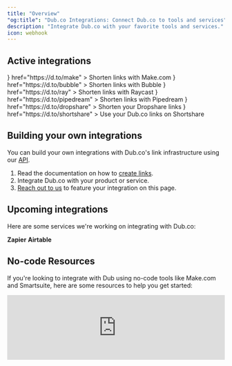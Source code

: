 ```yaml
---
title: "Overview"
"og:title": "Dub.co Integrations: Connect Dub.co to tools and services"
description: "Integrate Dub.co with your favorite tools and services."
icon: webhook
---
```


## Active integrations

<CardGroup cols={2}>
  <Card
    title="Make.com"
    icon={
      <svg
        xmlns="http://www.w3.org/2000/svg"
        width="512"
        height="512"
        viewBox="0 0 512 512"
        className="h-8 w-8"
      >
        <g id="Make-App-Icon-Circle" transform="translate(3757 -1767)">
          <circle
            id="Ellipse_10"
            data-name="Ellipse 10"
            cx="256"
            cy="256"
            r="256"
            transform="translate(-3757 1767)"
            fill="#6d00cc"
          />
          <path
            id="Path_141560"
            data-name="Path 141560"
            d="M244.78,14.544a7.187,7.187,0,0,0-7.186,7.192V213.927a7.19,7.19,0,0,0,7.186,7.192h52.063a7.187,7.187,0,0,0,7.186-7.192V21.736a7.183,7.183,0,0,0-7.186-7.192ZM92.066,17.083,5.77,188.795a7.191,7.191,0,0,0,3.192,9.654l46.514,23.379a7.184,7.184,0,0,0,9.654-3.2l86.3-171.711a7.184,7.184,0,0,0-3.2-9.654L101.719,13.886a7.2,7.2,0,0,0-9.654,3.2m72.592.614L127.731,204.876a7.189,7.189,0,0,0,5.632,8.442l51.028,10.306a7.2,7.2,0,0,0,8.481-5.665L229.8,30.786a7.19,7.19,0,0,0-5.637-8.442L173.133,12.038a7.391,7.391,0,0,0-1.427-.144,7.194,7.194,0,0,0-7.048,5.8"
            transform="translate(-3676.356 1905.425)"
            fill="#fff"
          />
        </g>
      </svg>
    }
    href="https://d.to/make"
  >
    Shorten links with Make.com
  </Card>
  <Card
    title="Bubble"
    icon={
      <svg
        width="256px"
        height="276px"
        viewBox="0 0 256 276"
        version="1.1"
        xmlns="http://www.w3.org/2000/svg"
        preserveAspectRatio="xMidYMid"
        className="h-8 w-8"
      >
        <title>Bubble</title>
        <g>
          <path
            d="M156.687886,71.5306475 C131.928045,71.5306475 107.524298,82.1604077 88.8931172,103.059013 L88.8931172,0 L52.0240423,0 L52.0240423,173.506229 C52.0240423,173.510361 52.0240423,173.514494 52.0240423,173.519315 C52.0240423,229.845404 97.6852437,275.506605 154.012021,275.506605 C210.33811,275.506605 256,229.845404 256,173.519315 C256,117.193226 213.013974,71.5306475 156.687886,71.5306475 M154.012021,236.224775 C119.380066,236.224775 91.3051835,208.149893 91.3051835,173.518626 C91.3051835,138.886671 119.380066,110.811789 154.012021,110.811789 C188.643288,110.811789 216.71817,138.886671 216.71817,173.518626 C216.71817,208.150582 188.643288,236.224775 154.012021,236.224775"
            fill="#262626"
          ></path>
          <path
            d="M25.2199377,225.066041 C11.2909777,225.066041 1.0658141e-14,236.357707 1.0658141e-14,250.285979 C1.0658141e-14,264.21425 11.2909777,275.505916 25.2199377,275.505916 C39.1488977,275.505916 50.4398754,264.21425 50.4398754,250.285979 C50.4398754,236.357707 39.1488977,225.066041 25.2199377,225.066041"
            fill="#0000FF"
          ></path>
        </g>
      </svg>
    }
    href="https://d.to/bubble"
  >
    Shorten links with Bubble
  </Card>
  <Card
    title="Raycast"
    icon={
      <svg
        width="228"
        height="228"
        viewBox="0 0 228 228"
        fill="none"
        xmlns="http://www.w3.org/2000/svg"
        className="h-8 w-8"
      >
        <g clipPath="url(#clip0_1218_28)">
          <path
            fillRule="evenodd"
            clipRule="evenodd"
            d="M227.987 113.987L216.097 125.89L170.987 80.7803V56.987L227.987 113.987ZM114.039 0L102.149 11.8901L147.246 56.987H171.039L114.039 0ZM88.5212 25.5177L76.6181 37.4208L96.1972 56.987H119.99L88.5212 25.5177ZM171.039 108.048V131.842L190.54 151.408L202.443 139.518L171.039 108.048ZM164.18 152.238L170.987 145.43H82.5177V56.987L75.7104 63.8073L62.9386 51.1003L51.0484 62.9905L63.8073 75.7623L56.987 82.5177V96.1454L37.4208 76.5662L25.5177 88.4693L56.987 119.939V147.168L11.8901 102.097L0 113.987L114.039 227.987L125.942 216.097L80.8321 170.987H108.061L139.531 202.469L151.434 190.566L131.855 170.987H145.482L152.29 164.18L165.061 176.939L176.952 165.048L164.18 152.238Z"
            fill="#FF6363"
          />
        </g>
        <defs>
          <clipPath id="clip0_1218_28">
            <rect width="228" height="228" fill="white" />
          </clipPath>
        </defs>
      </svg>
    }
    href="https://d.to/ray"
  >
    Shorten links with Raycast
  </Card>
  <Card
    title="Pipedream"
    icon={
      <svg
        enableBackground="new 0 0 600 600"
        version="1.1"
        viewBox="0 0 600 600"
        xmlSpace="preserve"
        xmlns="http://www.w3.org/2000/svg"
        className="h-8 w-8"
      >
        <path
          d="m413 601h-412v-600h600v600h-188m-249.49-374.5c2.13e-4 93.651 0.035782 187.3-0.10211 280.95-0.007019 4.7677 1.1727 6.2025 6.0619 6.152 24.327-0.25134 48.657-0.10834 72.987-0.12824 1.7477-0.001465 3.4952-0.19446 5.0492-0.28687v-105.64c0.7103 0.038513 1.1189-0.064697 1.3299 0.09433 0.79394 0.59842 1.5523 1.252 2.2729 1.9386 10.855 10.343 23.482 17.235 38.202 20.536 13.754 3.0848 27.621 4.5111 41.654 3.8274 41.472-2.0209 73.697-19.744 94.556-56.379 11.256-19.769 17.778-41.175 21.464-63.506 4.8599-29.442 4.9199-59.068 2.7362-88.712-1.6924-22.973-5.3217-45.622-13.603-67.302-10.566-27.662-27.689-49.597-56.101-60.187-33.964-12.66-68.366-13.049-102.57-0.19016-14.517 5.4573-27.194 13.949-39.095 24.427-4.8366-8.7217-9.6348-17.075-14.102-25.601-1.47-2.8053-3.1826-3.6822-6.2601-3.4362-11.125 0.88915-22.271 1.5068-33.407 2.2732-6.9087 0.4755-13.812 1.0345-21.073 1.5829 0 43.313 0 85.947 1.38e-4 129.58z"
          fill="#34D28B"
        />
        <path
          d="m163.51 226c-7.7e-5 -43.134-7.7e-5 -85.767-7.7e-5 -129.08 7.2617-0.5484 14.165-1.1074 21.073-1.5829 11.135-0.76641 22.282-1.3841 33.407-2.2732 3.0774-0.24596 4.7901 0.63092 6.2601 3.4362 4.4677 8.5261 9.2659 16.879 14.102 25.601 11.901-10.479 24.579-18.97 39.095-24.427 34.204-12.859 68.606-12.47 102.57 0.19016 28.412 10.59 45.535 32.525 56.101 60.187 8.2808 21.681 11.91 44.329 13.603 67.302 2.1837 29.644 2.1236 59.27-2.7362 88.712-3.6861 22.331-10.208 43.737-21.464 63.506-20.859 36.635-53.084 54.358-94.556 56.379-14.033 0.68375-27.899-0.74255-41.654-3.8274-14.72-3.3014-27.347-10.193-38.202-20.536-0.72058-0.68655-1.4789-1.3402-2.2729-1.9386-0.211-0.15903-0.61964-0.055817-1.3299-0.09433v105.64c-1.554 0.092408-3.3015 0.2854-5.0492 0.28687-24.329 0.019897-48.66-0.12311-72.987 0.12824-4.8892 0.050537-6.0689-1.3843-6.0619-6.152 0.13789-93.651 0.10232-187.3 0.10205-281.45m116.41-57.756c-11.344 4.0749-21.357 10.208-28.822 19.795-1.7525 2.2504-2.9519 5.5924-2.9638 8.4383-0.18326 43.805-0.013077 87.611-0.26497 131.42-0.033584 5.8413 1.8959 10.108 5.549 14.271 16.857 19.213 38.371 23.786 62.562 20.29 18.379-2.6563 30.69-13.119 37.316-30.036 3.3137-8.4608 5.9928-17.341 7.5757-26.277 4.6788-26.412 4.1864-53.067 1.8481-79.672-1.0942-12.45-3.4579-24.725-8.878-36.174-5.7627-12.173-15.005-20.134-28.25-23.214-15.049-3.4998-30.019-3.3802-45.672 1.1632z"
          fill="#fff"
        />
        <path
          d="m280.3 168.15c15.266-4.4467 30.236-4.5663 45.285-1.0665 13.244 3.0802 22.487 11.041 28.25 23.214 5.4201 11.449 7.7837 23.724 8.878 36.174 2.3383 26.605 2.8307 53.26-1.8481 79.672-1.5829 8.9356-4.262 17.816-7.5757 26.277-6.6257 16.917-18.937 27.38-37.316 30.036-24.191 3.4964-45.705-1.077-62.562-20.29-3.6531-4.1637-5.5826-8.4301-5.549-14.271 0.25189-43.804 0.081711-87.61 0.26497-131.42 0.011917-2.8459 1.2114-6.1879 2.9638-8.4383 7.4656-9.5867 17.479-15.72 29.209-19.892z"
          fill="#34D28B"
        />
      </svg>
    }
    href="https://d.to/pipedream"
  >
    Shorten links with Pipedream
  </Card>
  <Card
    title="Dropshare"
    icon={
      <svg
        enableBackground="new 0 0 192 192"
        version="1.1"
        viewBox="0 0 192 192"
        xmlSpace="preserve"
        xmlns="http://www.w3.org/2000/svg"
        className="h-8 w-8"
      >
        <path d="m116.79 161.25c-7.8555 0.43628-15.084-0.36078-22.154-2.6081-27.018-8.5872-40.897-32.967-33.371-60.333 7.1198-25.887 21.645-47.383 41.904-64.919 6.9466-6.0129 10.529-6.2819 17.175-0.56768 23.003 19.778 39.283 43.9 44.622 74.2 3.9883 22.633-12.605 45.743-36.448 52.036-3.6866 0.97296-7.5013 1.4603-11.728 2.1916m-27.913-23.617c4.471 3.2535 8.9669 6.4465 14.888 6.2448 3.0063-0.10246 5.2491-1.4134 5.7613-4.4785 0.48747-2.9174-1.2853-4.9677-3.8861-5.6374-8.279-2.132-13.581-7.1151-16.461-15.184-1.1455-3.2089-4.1126-5.0832-7.6864-3.491-3.4384 1.5319-4.8823 4.209-3.4146 8.1668 2.0992 5.661 5.902 9.9739 10.799 14.379z" />
        <path d="m69.528 52.549c7.0827-8.0213 14.148-15.547 22.636-22.382 0.50252 2.9362-1.2719 3.721-2.2755 4.8835-13.768 15.949-26.109 32.782-34.83 52.164-12.457 27.687-2.1361 51.367 18.137 67.354 1.4834 1.1697 3.6999 1.6931 4.1595 4.0898-2.3604 1.2021-4.244-0.30447-6.1145-1.0696-27.442-11.225-38.68-39.951-26.577-67.943 5.9541-13.771 14.856-25.598 24.865-37.097z" />
      </svg>
    }
    href="https://d.to/dropshare"
  >
    Shorten your Dropshare links
  </Card>
  <Card
    title="Shortshare"
    icon={
      <svg
        width="85px"
        height="45px"
        viewBox="0 0 85 45"
        version="1.1"
        xmlns="http://www.w3.org/2000/svg"
        className="h-8 w-8"
      >
        <g
          id="Page-1"
          stroke="none"
          strokeWidth="1"
          fill="none"
          fillRule="evenodd"
        >
          <g
            id="logo-white"
            transform="translate(9.000000, 5.000000)"
            fill="#000000"
            fillRule="nonzero"
          >
            <path
              d="M57.6097244,32.1946043 L49.8119122,23.5652379 L53.5118193,19.4200627 L67.5862069,35 L63.9246255,35 C61.5200013,35.0007178 59.2267988,33.9819624 57.6097244,32.1946043 Z"
              id="Path"
            ></path>
            <path
              d="M34.9290895,34.8902821 L17.6963401,34.8902821 C8.08232654,34.8902821 0.0952999167,27.2215366 0,17.6156725 C-0.0391754929,12.9622274 1.78340246,8.48541294 5.06383055,5.17890966 C8.34425864,1.87240639 12.8111401,0.00976830213 17.4729991,0.00442938709 L34.9261314,0.00442938709 C35.6366282,0.00443423288 36.313429,0.306790968 36.7868128,0.835677698 L46.2529184,11.3923836 L42.5596581,15.4984254 L33.5772113,5.52196924 L17.6549258,5.52196924 C11.0981686,5.52196924 5.62853447,10.7191168 5.52647802,17.2613215 C5.48137766,20.4541587 6.71945592,23.531968 8.96406106,25.8070052 C11.2086662,28.0820424 14.2727085,29.3646813 17.4715201,29.3683129 L33.5757322,29.3683129 L57.3889042,2.84219005 C59.0114655,1.03357429 61.3286169,0 63.7607765,0 L67.3667712,0 L36.7882918,34.0605103 C36.314758,34.5881564 35.6387601,34.8898579 34.9290895,34.8902821 L34.9290895,34.8902821 Z"
              id="Path"
            ></path>
          </g>
        </g>
      </svg>
    }
    href="https://d.to/shortshare"
  >
    Use your Dub.co links on Shortshare
  </Card>
</CardGroup>

## Building your own integrations

You can build your own integrations with Dub.co's link infrastructure using our [API](/api-reference/introduction).

1. Read the documentation on how to [create links](/api-reference/endpoint/create-a-new-link).
2. Integrate Dub.co with your product or service.
3. [Reach out to us](mailto:support@dub.co?subject=New%20Dub.co%20Integration) to feature your integration on this page.

## Upcoming integrations

Here are some services we're working on integrating with Dub.co:

<Card href="https://zapier.com">
  <b>Zapier</b>
</Card>
<Card href="https://www.airtable.com/">
  <b>Airtable</b>
</Card>

## No-code Resources

If you're looking to integrate with Dub using no-code tools like Make.com and Smartsuite, here are some resources to help you get started:

<iframe
  width="100%"
  className="aspect-video"
  src="https://www.youtube.com/embed/KQU3qqhuj3Q?si=riQPyNeRzDgP3VbC"
  title="YouTube video player"
  frameborder="0"
  allow="accelerometer; autoplay; clipboard-write; encrypted-media; gyroscope; picture-in-picture; web-share"
  referrerpolicy="strict-origin-when-cross-origin"
  allowfullscreen
/>
